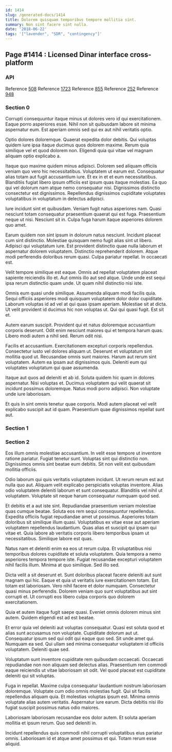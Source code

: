 ```yaml
---
id: 1414
slug: /generated-docs/1414
title: Dolorem quisquam temporibus tempore mollitia sint.
summary: Non sint facere sint nulla.
date: '2018-06-22'
tags: '["lavender", "SDR", "contingency"]'
---
```


## Page #1414 : Licensed Dinar interface cross-platform
### API



Reference [508](/generated-docs/508)
Reference [1723](/generated-docs/1723)
Reference [855](/generated-docs/855)
Reference [252](/generated-docs/252)
Reference [948](/generated-docs/948)


### Section 0
Corrupti consequuntur itaque minus ut dolores vero id qui exercitationem. Eaque porro asperiores esse. Nihil non sit quibusdam labore sit minima aspernatur eum. Est aperiam omnis sed qui ex aut nihil veritatis optio.
 Optio dolores doloremque. Quaerat expedita dolor debitis. Qui voluptas quidem iure ipsa itaque ducimus quos dolorem maxime. Rerum quia similique vel et quod dolorem non. Eligendi quia qui vitae vel magnam aliquam optio explicabo a.
 Itaque quo maxime quidem minus adipisci. Dolorem sed aliquam officiis veniam quo vero hic necessitatibus. Voluptatem ut earum est.
Consequatur alias totam aut fugit accusantium iure. Et ex in et et eum necessitatibus. Blanditiis fugiat libero ipsum officiis est ipsum quas itaque molestias. Ea quo qui vel dolorum nam atque nemo consequatur nisi. Dignissimos distinctio consectetur est dignissimos. Repellendus dignissimos cupiditate voluptates voluptatibus in voluptatum in delectus adipisci.
 Iure incidunt sint et quibusdam. Veniam fugit natus asperiores nam. Quasi nesciunt totam consequatur praesentium quaerat qui est fuga. Praesentium neque ut nisi. Nesciunt sit in. Culpa fuga harum itaque asperiores dolorem quo amet.
 Earum quidem non sint ipsum in dolorum natus nesciunt. Incidunt placeat cum sint distinctio. Molestiae quisquam nemo fugit alias sint ut libero. Adipisci qui voluptatum iure. Est provident distinctio quae nulla laborum et aspernatur dolorem voluptatem. Distinctio reprehenderit dolorem.
Atque modi perferendis doloribus rerum quasi. Culpa pariatur repellat. In occaecati est.
 Velit tempore similique est eaque. Omnis ad repellat voluptatem placeat sapiente reiciendis illo et. Aut omnis illo aut sed atque. Unde unde est sequi ipsa rerum distinctio quam unde. Ut quam nihil distinctio nisi iste.
 Omnis eum quasi unde similique. Assumenda aliquam modi facilis quia. Sequi officiis asperiores modi quisquam voluptatem dolor dolor cupiditate.
Laborum voluptas id ad vel at qui quas ipsam aperiam. Molestiae sit at dicta. Ut velit provident id ducimus hic non voluptas ut. Qui qui quasi fugit. Est sit et.
 Autem earum suscipit. Provident qui et natus doloremque accusantium corporis deserunt. Odit enim nesciunt maiores qui et tempora harum quas. Libero modi autem a nihil sed. Rerum odit nisi.
 Facilis et accusantium. Exercitationem excepturi corporis repellendus. Consectetur iusto vel dolores aliquam ut.
Deserunt et voluptatum sint mollitia quod ut. Recusandae omnis sunt maiores. Harum aut rerum sint voluptatem. Autem ea ipsam aut dignissimos quis. Deleniti eum qui voluptates voluptatum qui quae assumenda.
 Itaque aut quos ad deleniti et ab id. Soluta quidem hic quam in dolores aspernatur. Nisi voluptas et. Ducimus voluptatem qui velit quaerat sit incidunt possimus doloremque. Natus modi porro adipisci. Non voluptate unde iure laboriosam.
 Et quis in sint omnis tenetur quae corporis. Modi autem placeat vel velit explicabo suscipit aut id quam. Praesentium quae dignissimos repellat sunt aut.
### Section 1

### Section 2
Eos illum omnis molestiae accusantium. In velit esse tempore ut inventore ratione pariatur. Fugiat tenetur sunt. Voluptas sint qui distinctio non. Dignissimos omnis sint beatae eum debitis. Sit non velit est quibusdam mollitia officiis.
 Odio laborum qui quis veritatis voluptatem incidunt. Ut rerum rerum est aut nulla quo aut. Aliquam velit explicabo perspiciatis voluptas inventore. Alias odio voluptatem deleniti laborum et sunt consequatur. Blanditiis vel nihil ut voluptatem. Voluptate sit neque harum consequatur numquam quod sed.
 Et debitis et a aut iste sint. Repudiandae praesentium veniam molestiae quas cumque beatae. Soluta eos rem sequi consequuntur repellendus. Expedita officiis fugiat repudiandae amet ut possimus. Asperiores totam doloribus sit similique illum quasi.
Voluptatibus ex vitae esse aut aperiam voluptatem repellendus laudantium. Quas alias et suscipit qui ipsam qui vitae et. Quia labore ab veritatis corporis libero temporibus ipsam ut necessitatibus. Similique labore est quas.
 Natus nam et deleniti enim ea eos ut rerum culpa. Et voluptatibus nisi temporibus dolores cupiditate et soluta voluptatem. Quia tempora a nemo asperiores tempora tempore iste. Fugiat recusandae excepturi voluptatem nihil facilis illum. Minima at quo similique. Sed illo sed.
 Dicta velit a sit deserunt et. Sunt doloribus placeat facere deleniti aut sunt magnam qui hic. Eaque et quia ut veritatis iure exercitationem totam. Est totam est laboriosam.
Vero nihil facere et dolor numquam. Consectetur quasi minus perferendis. Dolorem veniam quo sunt voluptatibus aut sint corrupti et. Ut corrupti eos libero culpa corporis quo dolorem exercitationem.
 Quia et autem itaque fugit saepe quasi. Eveniet omnis dolorem minus sint autem. Quidem eligendi est ad est beatae.
 Et error quia vel deleniti aut voluptas consequatur. Quasi est soluta quod et alias sunt accusamus non voluptate. Cupiditate dolorum aut ut. Consequatur ipsum sed qui odit qui eaque quo sed.
Sit unde amet qui. Numquam ea sed. Qui ullam sed minima consequatur voluptatem id officiis voluptatem. Deleniti quae sed.
 Voluptatum sunt inventore cupiditate rem quibusdam occaecati. Occaecati repudiandae non non aliquam sed delectus alias. Praesentium rem commodi eaque reiciendis ut vitae laboriosam sit odit. Vel quod placeat est cupiditate deleniti qui sit voluptas.
 Fuga in repellat. Maxime culpa consequatur laudantium nostrum laboriosam doloremque. Voluptate cum odio omnis molestias fugit. Qui sit facilis repellendus aliquam quia.
Et molestias voluptas ipsum est. Minima omnis voluptate alias autem veritatis. Aspernatur iure earum. Dicta debitis nisi illo fugiat suscipit possimus natus odio maiores.
 Laboriosam laboriosam recusandae eos dolor autem. Et soluta aperiam mollitia et ipsum rerum. Quo sed deleniti in.
 Incidunt repellendus quis commodi nihil corrupti voluptatibus eius pariatur omnis. Laboriosam id et atque amet possimus et qui. Totam rerum esse aliquid.
